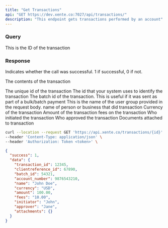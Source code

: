 ```yaml
---
title: "Get Transactions"
api: "GET https://dev.xente.co:7027/api/transactions/"
description: "This endpoint gets transactions performed by an account"
---
```


### Query

<ParamField query="id" type="string">
  This is the ID of the transaction
</ParamField>

### Response

<ResponseField name="success" type="number">
  Indicates whether the call was successful. 1 if successful, 0 if not.
</ResponseField>

<ResponseField name="data" type="object">

The contents of the transaction

<Expandable title="Toggle object">

<ResponseField name="transaction_id" type="number">
  The unique id of the transaction 
</ResponseField>


<ResponseField name="clientreference_id" type="number">
  The id that your system uses to identify the transaction
</ResponseField>

<ResponseField name="batch_id" type="number">
  The batch id of the transaction. This is useful if it was sent as part of a bulk/batch payment
</ResponseField>

<ResponseField name="account_number" type="number">
  This is the name of the user group provided in the request body.
</ResponseField>

<ResponseField name="name" type="string">
  name of person or business that did transaction 
</ResponseField>

<ResponseField name="currency" type="string">
  Currency of the transaction
</ResponseField>

<ResponseField name="amount" type="number">
  Amount of the transaction
</ResponseField>

<ResponseField name="fees" type="string">
  fees on the transaction 
</ResponseField>

<ResponseField name="initiator" type="string">
  Who initiated the transaction
</ResponseField>

<ResponseField name="approver" type="string">
  Who approved the transaction
</ResponseField>

<ResponseField name="attachments" type="object">
  Documents attached to transaction
</ResponseField>

</Expandable>

</ResponseField>

<RequestExample>

```bash Example Request
curl --location --request GET 'https://api.xente.co/transactions/{id}' \
--header 'Content-Type: application/json' \
--header 'Authorization: Token <token>' \

```

</RequestExample>

<ResponseExample>

```json Response
{
  "success": 1,
  "data": {
    "transaction_id": 12345,
    "clientreference_id": 67890,
    "batch_id": 54321,
    "account_number": 9876543210,
    "name": "John Doe",
    "currency": "USD",
    "amount": 100.00,
    "fees": "10.00",
    "initiator": "John",
    "approver": "Jane",
    "attachments": {}
  }
}
```

</ResponseExample>
